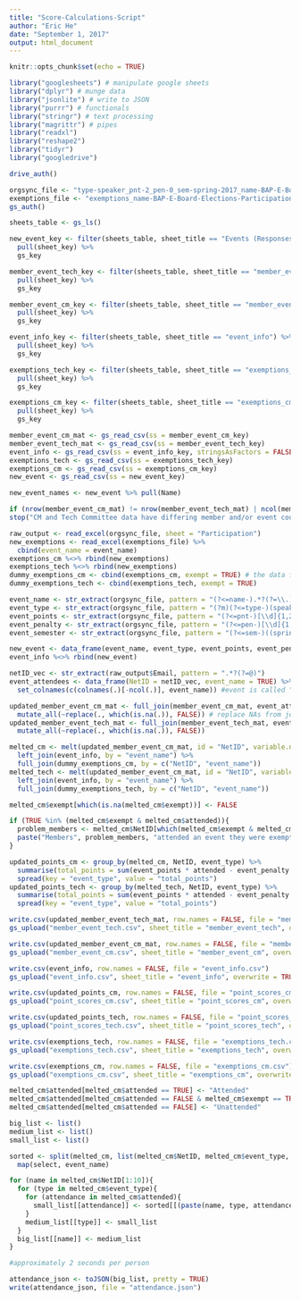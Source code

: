 ```yaml
---
title: "Score-Calculations-Script"
author: "Eric He"
date: "September 1, 2017"
output: html_document
---
```


```r
knitr::opts_chunk$set(echo = TRUE)
```

```r
library("googlesheets") # manipulate google sheets
library("dplyr") # munge data
library("jsonlite") # write to JSON
library("purrr") # functionals
library("stringr") # text processing
library("magrittr") # pipes
library("readxl")
library("reshape2")
library("tidyr")
library("googledrive")

drive_auth()

orgsync_file <- "type-speaker_pnt-2_pen-0_sem-spring-2017_name-BAP-E-Board-Elections-Participation.xlsx"
exemptions_file <- "exemptions_name-BAP-E-Board-Elections-Participation.xlsx"
gs_auth()

sheets_table <- gs_ls()

new_event_key <- filter(sheets_table, sheet_title == "Events (Responses)") %>%
  pull(sheet_key) %>%
  gs_key

member_event_tech_key <- filter(sheets_table, sheet_title == "member_event_tech") %>%
  pull(sheet_key) %>%
  gs_key

member_event_cm_key <- filter(sheets_table, sheet_title == "member_event_cm") %>%
  pull(sheet_key) %>%
  gs_key

event_info_key <- filter(sheets_table, sheet_title == "event_info") %>%
  pull(sheet_key) %>%
  gs_key

exemptions_tech_key <- filter(sheets_table, sheet_title == "exemptions_tech") %>%
  pull(sheet_key) %>%
  gs_key

exemptions_cm_key <- filter(sheets_table, sheet_title == "exemptions_cm") %>%
  pull(sheet_key) %>%
  gs_key

member_event_cm_mat <- gs_read_csv(ss = member_event_cm_key)
member_event_tech_mat <- gs_read_csv(ss = member_event_tech_key)
event_info <- gs_read_csv(ss = event_info_key, stringsAsFactors = FALSE)
exemptions_tech <- gs_read_csv(ss = exemptions_tech_key)
exemptions_cm <- gs_read_csv(ss = exemptions_cm_key)
new_event <- gs_read_csv(ss = new_event_key)

new_event_names <- new_event %>% pull(Name)

if (nrow(member_event_cm_mat) != nrow(member_event_tech_mat) | ncol(member_event_cm_mat) != ncol(member_event_tech_mat)){
stop("CM and Tech Committee data have differing member and/or event counts")}

raw_output <- read_excel(orgsync_file, sheet = "Participation")
new_exemptions <- read_excel(exemptions_file) %>%
  cbind(event_name = event_name)
exemptions_cm %<>% rbind(new_exemptions)
exemptions_tech %<>% rbind(new_exemptions)
dummy_exemptions_cm <- cbind(exemptions_cm, exempt = TRUE) # the data frame used for joining with melted_cm
dummy_exemptions_tech <- cbind(exemptions_tech, exempt = TRUE)

event_name <- str_extract(orgsync_file, pattern = "(?<=name-).*?(?=\\.)") %>% str_to_lower()
event_type <- str_extract(orgsync_file, pattern = "(?m)(?<=type-)(speaker)|(community)|(social)(?=_)") %>% str_to_lower()
event_points <- str_extract(orgsync_file, pattern = "(?<=pnt-)[\\d]{1,2}(?=_)") %>% as.numeric
event_penalty <- str_extract(orgsync_file, pattern = "(?<=pen-)[\\d]{1,2}(?=_)") %>% as.numeric
event_semester <- str_extract(orgsync_file, pattern = "(?<=sem-)((spring)|(fall))-[\\d]+(?=_)") %>% str_to_lower

new_event <- data_frame(event_name, event_type, event_points, event_penalty, event_semester)
event_info %<>% rbind(new_event)

netID_vec <- str_extract(raw_output$Email, pattern = ".*?(?=@)")
event_attendees <- data_frame(NetID = netID_vec, event_name = TRUE) %>%
  set_colnames(c(colnames(.)[-ncol(.)], event_name)) #event is called "event_name" bc R is retarded, so we have to replace event_name column name with actual name of event

updated_member_event_cm_mat <- full_join(member_event_cm_mat, event_attendees, by = "NetID") %>%
  mutate_all(~replace(., which(is.na(.)), FALSE)) # replace NAs from joining with FALSE
updated_member_event_tech_mat <- full_join(member_event_tech_mat, event_attendees, by = "NetID") %>%
  mutate_all(~replace(., which(is.na(.)), FALSE))

melted_cm <- melt(updated_member_event_cm_mat, id = "NetID", variable.name = "event_name", value.name = "attended") %>%
  left_join(event_info, by = "event_name") %>%
  full_join(dummy_exemptions_cm, by = c("NetID", "event_name"))
melted_tech <- melt(updated_member_event_cm_mat, id = "NetID", variable.name = "event_name", value.name = "attended") %>%
  left_join(event_info, by = "event_name") %>%
  full_join(dummy_exemptions_tech, by = c("NetID", "event_name"))

melted_cm$exempt[which(is.na(melted_cm$exempt))] <- FALSE

if (TRUE %in% (melted_cm$exempt & melted_cm$attended)){
  problem_members <- melted_cm$NetID[which(melted_cm$exempt & melted_cm$attended)]
  paste("Members", problem_members, "attended an event they were exempted from; they have been counted as attendants, please correct CM data sheet if they did not actually attend.")
}

updated_points_cm <- group_by(melted_cm, NetID, event_type) %>%
  summarise(total_points = sum(event_points * attended - event_penalty * !attended + event_penalty * (exempt & !attended))) %>%
  spread(key = "event_type", value = "total_points")
updated_points_tech <- group_by(melted_tech, NetID, event_type) %>%
  summarise(total_points = sum(event_points * attended - event_penalty * !attended + event_penalty * (exempt & !attended))) %>%
  spread(key = "event_type", value = "total_points")
```

```r
write.csv(updated_member_event_tech_mat, row.names = FALSE, file = "member_event_tech.csv")
gs_upload("member_event_tech.csv", sheet_title = "member_event_tech", overwrite = TRUE)

write.csv(updated_member_event_cm_mat, row.names = FALSE, file = "member_event_cm.csv")
gs_upload("member_event_cm.csv", sheet_title = "member_event_cm", overwrite = TRUE)

write.csv(event_info, row.names = FALSE, file = "event_info.csv")
gs_upload("event_info.csv", sheet_title = "event_info", overwrite = TRUE)

write.csv(updated_points_cm, row.names = FALSE, file = "point_scores_cm.csv")
gs_upload("point_scores_cm.csv", sheet_title = "point_scores_cm", overwrite = TRUE)

write.csv(updated_points_tech, row.names = FALSE, file = "point_scores_tech.csv")
gs_upload("point_scores_tech.csv", sheet_title = "point_scores_tech", overwrite = TRUE)

write.csv(exemptions_tech, row.names = FALSE, file = "exemptions_tech.csv")
gs_upload("exemptions_tech.csv", sheet_title = "exemptions_tech", overwrite = TRUE)

write.csv(exemptions_cm, row.names = FALSE, file = "exemptions_cm.csv")
gs_upload("exemptions_cm.csv", sheet_title = "exemptions_cm", overwrite = TRUE)

melted_cm$attended[melted_cm$attended == TRUE] <- "Attended"
melted_cm$attended[melted_cm$attended == FALSE & melted_cm$exempt == TRUE] <- "Exempted"
melted_cm$attended[melted_cm$attended == FALSE] <- "Unattended"

big_list <- list()
medium_list <- list()
small_list <- list()

sorted <- split(melted_cm, list(melted_cm$NetID, melted_cm$event_type, melted_cm$attended)) %>%
  map(select, event_name)

for (name in melted_cm$NetID[1:10]){
  for (type in melted_cm$event_type){
    for (attendance in melted_cm$attended){
      small_list[[attendance]] <- sorted[[(paste(name, type, attendance, sep = "."))]]
    }
    medium_list[[type]] <- small_list
  }
  big_list[[name]] <- medium_list
}

#approximately 2 seconds per person

attendance_json <- toJSON(big_list, pretty = TRUE)
write(attendance_json, file = "attendance.json")

```

